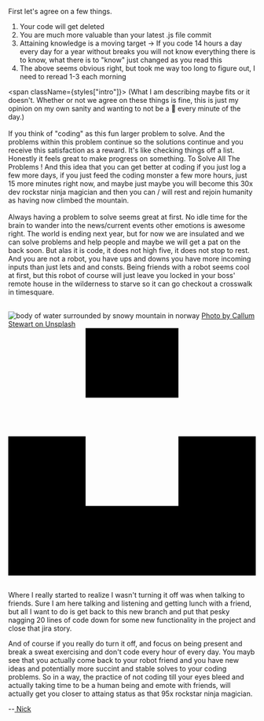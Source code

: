 
<div className={styles["Welcome"]}>

First let's agree on a few things.

1. Your code will get deleted
2. You are much more valuable than your latest .js file commit
3. Attaining knowledge is a moving target -> If you code 14 hours a day every day for a year without breaks you will not know everything there is to know, what there is to "know" just changed as you read this
4. The above seems obvious right, but took me way too long to figure out, I need to reread 1-3 each morning

<span className={styles["intro"]}>
  (What I am describing maybe fits or it doesn't. Whether or not we agree on
  these things is fine, this is just my opinion on my own sanity and wanting to
  not be a 🤖 every minute of the day.)
</span>
<br/>
<br/>
If you think of "coding" as this fun larger problem to solve. And the problems within this problem continue so the solutions continue and you receive this satisfaction as a reward. It's like checking things off a list. Honestly it feels great to make progress on something. To Solve All The Problems ! And this idea that you can get better at coding if you just log a few more days, if you just feed the coding monster a few more hours, just 15 more minutes right now, and maybe just maybe you will become this 30x dev rockstar ninja magician and then you can / will rest and rejoin humanity as having now climbed the mountain.
<br/>
<br/>
Always having a problem to solve seems great at first. No idle time for the brain to wander into the news/current events other emotions is awesome right. The world is ending next year, but for now we are insulated and we can solve problems and help people and maybe we will get a pat on the back soon. But alas it is code, it does not high five, it does not stop to rest. And you are not a robot, you have ups and downs you have more incoming inputs than just lets and and consts. Being friends with a robot seems cool at first, but this robot of course will just leave you locked in your boss' remote house in the wilderness to starve so it can go checkout a crosswalk in timesquare.
<br/>
<br/>
<div className={styles["image_container"]}>
  <img
    className={styles["image_norway"]}
    src={norway}
    alt="body of water surrounded by snowy mountain in norway"
  />
  <a
    href="https://unsplash.com/@callumstewartni?utm_medium=referral&amp;utm_campaign=photographer-credit&amp;utm_content=creditBadge"
    target="_blank"
    rel="noopener noreferrer"
    title="Download free do whatever you want high-resolution photos from Callum Stewart"
  >
    Photo by Callum Stewart on Unsplash
  <span className={styles["span"]}><svg className={styles["svg"]} xmlns="http://www.w3.org/2000/svg" viewBox="0 0 32 32"><title>unsplash-logo</title><path d="M10 9V0h12v9H10zm12 5h10v18H0V14h10v9h12v-9z"></path></svg></span>  </a>
</div>
<br/>

Where I really started to realize I wasn't turning it off was when talking to friends. Sure I am here talking and listening and getting lunch with a friend, but all I want to do is get back to this new branch and put that pesky nagging 20 lines of code down for some new functionality in the project and close that jira story.

And of course if you really do turn it off, and focus on being present and break a sweat exercising and don't code every hour of every day. You mayb see that you actually come back to your robot friend and you have new ideas and potentially more succint and stable solves to your coding problems. So in a way, the practice of not coding till your eyes bleed and actually taking time to be a human being and emote with friends, will actually get you closer to attaing status as that 95x rockstar ninja magician.

--<a href="https://nef.dev/tweet" target="_blank" rel="noopener noreferrer" title="Nick on twitter" > Nick</a>

</div>

